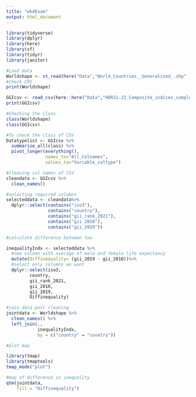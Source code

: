 ---
title: "wk4Exam"
output: html_document
---
```{r}
library(tidyverse)
library(dplyr)
library(here)
library(sf)
library(tidyr)
library(janitor)

#Load data
Worldshape <- st_read(here("Data","World_Countries__Generalized_.shp" ))
#check CRS
print(Worldshape)

GGIcsv <- read_csv(here::here("Data","HDR21-22_Composite_indices_complete_time_series.csv"))
print(GGIcsv)

```

```{r}
#Checking the class
class(Worldshape)
class(GGIcsv)
```


```{r}
#To check the class of CSV
Datatypelist <- GGIcsv %>% 
  summarise_all(class) %>%
  pivot_longer(everything(), 
               names_to="All_Colnames", 
               values_to="Variable_coltype")
```


```{r}
#cleaning col names of CSV
cleandata <- GGIcsv %>%
  clean_names()
```

```{r}
#selecting required columns
selecteddata <- cleandata%>%
  dplyr::select(contains("iso3"), 
                contains("country"),
                contains("gii_rank_2021"),
                contains("gii_2010"),
                contains("gii_2019"))
```

```{r}

#calculate difference between two

inequalityIndx <- selecteddata %>% 
  #new column with average of male and female life expectancy
  mutate(Diffinequality= (gii_2019 - gii_2010))%>%
  #select only columns we want
  dplyr::select(iso3,
         country,
         gii_rank_2021, 
         gii_2010,
         gii_2019,
         Diffinequality)

```

```{r}
#join data post cleaning
jointdata <- Worldshape %>% 
  clean_names() %>%
  left_join(., 
            inequalityIndx,
            by = c("country" = "country"))
```

```{r}
#plot map

library(tmap)
library(tmaptools)
tmap_mode("plot")

#map of difference in inequality 
qtm(jointdata, 
    fill = "Diffinequality")
```

